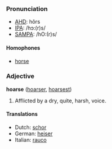 ===Pronunciation===
*[[w:AHD|AHD]]: hôrs
*[[w:IPA|IPA]]: /hɔ:(r)s/
*[[w:SAMPA|SAMPA]]: /hO:(r)s/

====Homophones====
*[[horse]]

===Adjective===
'''hoarse''' ([[hoarser]], [[hoarsest]])
# Afflicted by a dry, quite, harsh, voice.

==== Translations ====
*Dutch: [[schor]]
*German: [[heiser]]
*Italian: [[rauco]]